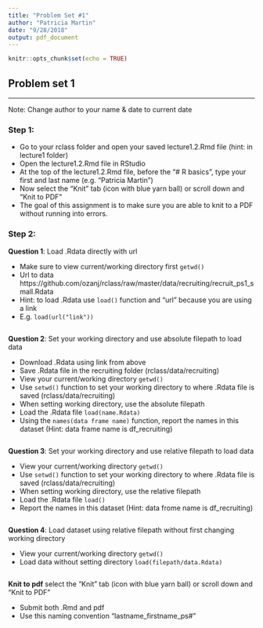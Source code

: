 ```yaml
---
title: "Problem Set #1"
author: "Patricia Martin"
date: "9/28/2018"
output: pdf_document
---
```


```r
knitr::opts_chunk$set(echo = TRUE)
```

## Problem set 1  

***  
Note: Change author to your name & date to current date

### Step 1:

- Go to your rclass folder and open your saved lecture1.2.Rmd file (hint: in lecture1 folder)  
- Open the lecture1.2.Rmd file in RStudio  
- At the top of the lecture1.2.Rmd file, before the "# R basics", type your first and last name (e.g. "Patricia Martin")  
- Now select the "Knit" tab (icon with blue yarn ball) or scroll down and "Knit to PDF"  
- The goal of this assignment is to make sure you are able to knit to a PDF without running into errors.  


### Step 2:  

**Question 1**: Load .Rdata directly with url  

- Make sure to view current/working directory first `getwd()` 
- Url to data https://github.com/ozanj/rclass/raw/master/data/recruiting/recruit_ps1_small.Rdata  
- Hint: to load .Rdata use `load()` function and "url" because you are using a link 
- E.g. `load(url("link"))`  

```r

```


**Question 2**: Set your working directory and use absolute filepath to load data  

- Download .Rdata using link from above  
- Save .Rdata file in the recruiting folder (rclass/data/recruiting)  
- View your current/working directory `getwd()` 
- Use `setwd()` function to set your working directory to where .Rdata file is saved (rclass/data/recruiting)  
- When setting working directory, use the absolute filepath  
- Load the .Rdata file  `load(name.Rdata)`
- Using the `names(data frame name)` function, report the names in this dataset  (Hint: data frame name is df_recruiting)  

```r

```

**Question 3**: Set your working directory and use relative filepath to load data  

- View your current/working directory `getwd()` 
- Use `setwd()` function to set your working directory to where .Rdata file is saved (rclass/data/recruiting)  
- When setting working directory, use the relative filepath  
- Load the .Rdata file  `load()`
- Report the names in this dataset (Hint: data frome name is df_recruiting)  

```r

```

**Question 4**: Load dataset using relative filepath without first changing working directory  

- View your current/working directory `getwd()`  
- Load data without setting directory `load(filepath/data.Rdata)`

```r

```

**Knit to pdf** select the "Knit" tab (icon with blue yarn ball) or scroll down and "Knit to PDF"  

- Submit both .Rmd and pdf   
- Use this naming convention "lastname_firstname_ps#"
